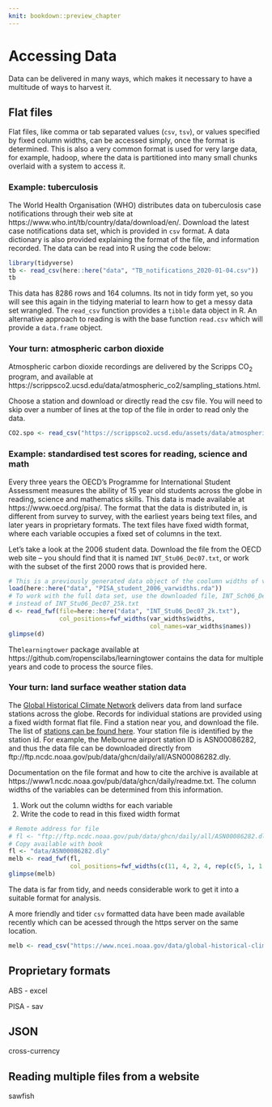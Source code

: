 ```yaml
---
knit: bookdown::preview_chapter
---
```


# Accessing Data

<!-- Topics to cover here 
lots of ways to read  in data: flat file, proprietary, data.table??, databases, scraping, json, shape files, netcdfs,  ...

missing values
-->

Data can be delivered in many ways, which makes it necessary to have a multitude of ways to harvest it. 

## Flat files

Flat files, like comma or tab separated values (`csv`, `tsv`), or values specified by fixed column widths, can be accessed simply, once the format is determined. This is also a very common format is used for very large data, for example, hadoop, where the data is partitioned into many small chunks overlaid with a system to access it. 

### Example: tuberculosis

The World Health Organisation (WHO) distributes data on tuberculosis case notifications through their web site at https://www.who.int/tb/country/data/download/en/. Download the latest case notifications data set, which is provided in `csv` format. A data dictionary is also provided explaining the format of the file, and information recorded. The data can be read into R using the code below:

```r
library(tidyverse)
tb <- read_csv(here::here("data", "TB_notifications_2020-01-04.csv"))
tb
```

This data has 8286 rows and 164 columns. Its not in tidy form yet, so you will see this again in the tidying material to learn how to get a messy data set wrangled. The `read_csv` function provides a `tibble` data object in R. An alternative approach to reading is with the base function `read.csv` which will provide a `data.frame` object. 

### Your turn: atmospheric carbon dioxide 

Atmospheric carbon dioxide recordings are delivered by the Scripps CO$_2$ program, and available at https://scrippsco2.ucsd.edu/data/atmospheric_co2/sampling_stations.html.

Choose a station and download or directly read the csv file. You will need to skip over a number of lines at the top of the file in order to read only the data.

```r
CO2.spo <- read_csv("https://scrippsco2.ucsd.edu/assets/data/atmospheric/stations/merged_in_situ_and_flask/daily/daily_merge_co2_spo.csv", col_names=c("date", "time", "day", "decdate", "n", "flg", "co2"), skip=69)
```


### Example: standardised test scores for reading, science and math

Every three years the OECD's Programme for International Student Assessment measures the ability of 15 year old students across the globe in reading, science and mathematics skills. This data is made available at https://www.oecd.org/pisa/. The format that the data is distributed in, is different from survey to survey, with the earliest years being text files, and later years in proprietary formats. The text files have fixed width format, where each variable occupies a fixed set of columns in the text. 

Let's take a look at the 2006 student data. Download the file from the OECD web site -- you should find that it is named `INT_Stu06_Dec07.txt`, or work with the subset of the first 2000 rows that is provided here. 

```r
# This is a previously generated data object of the coolumn widths of variables 
load(here::here("data", "PISA_student_2006_varwidths.rda"))
# To work with the full data set, use the downloaded file, INT_Sch06_Dec07.zip
# instead of INT_Stu06_Dec07_25k.txt
d <- read_fwf(file=here::here("data", "INT_Stu06_Dec07_2k.txt"), 
              col_positions=fwf_widths(var_widths$widths, 
                                       col_names=var_widths$names))
glimpse(d)
```

The`learningtower` package available at https://github.com/ropenscilabs/learningtower contains the data for multiple years and code to process the source files.

### Your turn: land surface weather station data

The [Global Historical Climate Network](https://www.ncdc.noaa.gov/ghcn-daily-description) delivers data from land surface stations across the globe. Records for individual stations are provided using a fixed width format flat file. Find a station near you, and download the file. The list of [stations can be found here](https://www1.ncdc.noaa.gov/pub/data/ghcn/daily/ghcnd-stations.txt). Your station file is identified by the station id. For example, the Melbourne airport station ID is ASN00086282, and thus the data file can be downloaded directly from ftp://ftp.ncdc.noaa.gov/pub/data/ghcn/daily/all/ASN00086282.dly.

Documentation on the file format and how to cite the archive is available at https://www1.ncdc.noaa.gov/pub/data/ghcn/daily/readme.txt. The column widths of the variables can be determined from this information. 

1. Work out the column widths for each variable
2. Write the code to read in this fixed width format

```r
# Remote address for file
# fl <- "ftp://ftp.ncdc.noaa.gov/pub/data/ghcn/daily/all/ASN00086282.dly"
# Copy available with book
fl <- "data/ASN00086282.dly"
melb <- read_fwf(fl,    
                 col_positions=fwf_widths(c(11, 4, 2, 4, rep(c(5, 1, 1, 1), 31))))
glimpse(melb)
```

The data is far from tidy, and needs considerable work to get it into a suitable format for analysis. 

A more friendly and tider `csv` formatted data have been made available recently which can be acessed through the https server on the same location.

```r
melb <- read_csv("https://www.ncei.noaa.gov/data/global-historical-climatology-network-daily/access/ASN00086282.csv")
```


## Proprietary formats

ABS - excel

PISA - sav

## JSON

cross-currency

## Reading multiple files from a website

sawfish